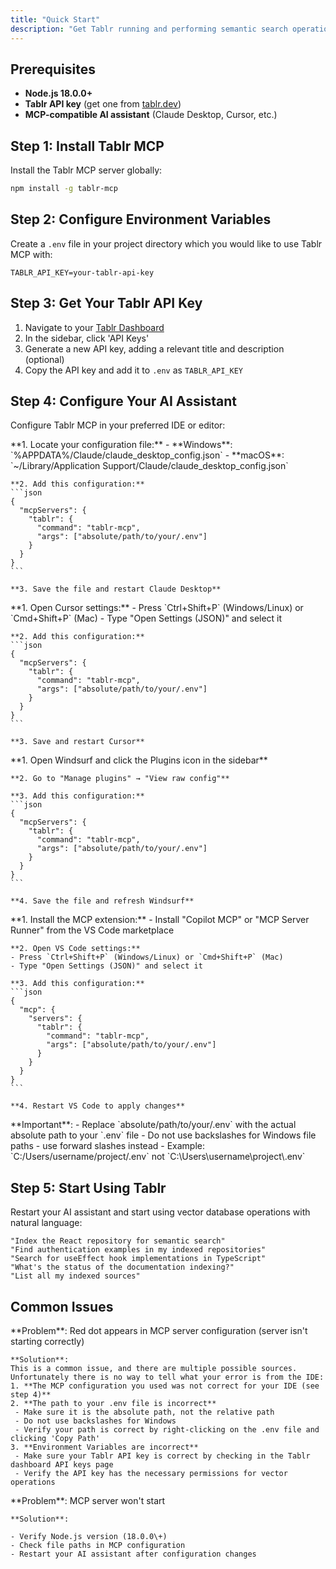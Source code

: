```yaml
---
title: "Quick Start"
description: "Get Tablr running and performing semantic search operations in under 5 minutes"
---
```


## Prerequisites

- **Node.js 18.0.0\+** 
- **Tablr API key** (get one from [tablr.dev](https://tablr.dev))
- **MCP-compatible AI assistant** (Claude Desktop, Cursor, etc.)

## Step 1: Install Tablr MCP

Install the Tablr MCP server globally:

```bash
npm install -g tablr-mcp
```

## Step 2: Configure Environment Variables

Create a `.env` file in your project directory which you would like to use Tablr MCP with:

```env
TABLR_API_KEY=your-tablr-api-key
```

## Step 3: Get Your Tablr API Key

1. Navigate to your [Tablr Dashboard](https://tablr.dev/dashboard)
2. In the sidebar, click 'API Keys'
3. Generate a new API key, adding a relevant title and description (optional)
4. Copy the API key and add it to `.env` as `TABLR_API_KEY`

## Step 4: Configure Your AI Assistant

Configure Tablr MCP in your preferred IDE or editor:

<Tabs>
  <Tab title="Claude Desktop">
    **1. Locate your configuration file:**
    - **Windows**: `%APPDATA%/Claude/claude_desktop_config.json`
    - **macOS**: `~/Library/Application Support/Claude/claude_desktop_config.json`

    **2. Add this configuration:**
    ```json
    {
      "mcpServers": {
        "tablr": {
          "command": "tablr-mcp",
          "args": ["absolute/path/to/your/.env"]
        }
      }
    }
    ```

    **3. Save the file and restart Claude Desktop**
  </Tab>

  <Tab title="Cursor">
    **1. Open Cursor settings:**
    - Press `Ctrl+Shift+P` (Windows/Linux) or `Cmd+Shift+P` (Mac)
    - Type "Open Settings (JSON)" and select it

    **2. Add this configuration:**
    ```json
    {
      "mcpServers": {
        "tablr": {
          "command": "tablr-mcp",
          "args": ["absolute/path/to/your/.env"]
        }
      }
    }
    ```

    **3. Save and restart Cursor**
  </Tab>

  <Tab title="Windsurf">
    **1. Open Windsurf and click the Plugins icon in the sidebar**

    **2. Go to "Manage plugins" → "View raw config"**

    **3. Add this configuration:**
    ```json
    {
      "mcpServers": {
        "tablr": {
          "command": "tablr-mcp",
          "args": ["absolute/path/to/your/.env"]
        }
      }
    }
    ```

    **4. Save the file and refresh Windsurf**
  </Tab>

  <Tab title="VS Code">
    **1. Install the MCP extension:**
    - Install "Copilot MCP" or "MCP Server Runner" from the VS Code marketplace

    **2. Open VS Code settings:**
    - Press `Ctrl+Shift+P` (Windows/Linux) or `Cmd+Shift+P` (Mac)
    - Type "Open Settings (JSON)" and select it

    **3. Add this configuration:**
    ```json
    {
      "mcp": {
        "servers": {
          "tablr": {
            "command": "tablr-mcp",
            "args": ["absolute/path/to/your/.env"]
          }
        }
      }
    }
    ```

    **4. Restart VS Code to apply changes**
  </Tab>
</Tabs>

<Note>
**Important**: 
- Replace `absolute/path/to/your/.env` with the actual absolute path to your `.env` file
- Do not use backslashes for Windows file paths - use forward slashes instead
- Example: `C:/Users/username/project/.env` not `C:\Users\username\project\.env`
</Note>

## Step 5: Start Using Tablr

Restart your AI assistant and start using vector database operations with natural language:

```
"Index the React repository for semantic search"
"Find authentication examples in my indexed repositories"
"Search for useEffect hook implementations in TypeScript"
"What's the status of the documentation indexing?"
"List all my indexed sources"
```
## Common Issues

<AccordionGroup>
  <Accordion title="Server Won't Start (red dot appears)">
    **Problem**: Red dot appears in MCP server configuration (server isn't starting correctly)

    **Solution**:
    This is a common issue, and there are multiple possible sources. Unfortunately there is no way to tell what your error is from the IDE:
    1. **The MCP configuration you used was not correct for your IDE (see step 4)**
    2. **The path to your .env file is incorrect**
     - Make sure it is the absolute path, not the relative path
     - Do not use backslashes for Windows
     - Verify your path is correct by right-clicking on the .env file and clicking 'Copy Path'
    3. **Environment Variables are incorrect**
     - Make sure your Tablr API key is correct by checking in the Tablr dashboard API keys page
     - Verify the API key has the necessary permissions for vector operations
  </Accordion>
  <Accordion title="Other Checks">
    **Problem**: MCP server won't start

    **Solution**:

    - Verify Node.js version (18.0.0\+)
    - Check file paths in MCP configuration
    - Restart your AI assistant after configuration changes
  </Accordion>
</AccordionGroup>
